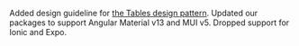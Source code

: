 Added design guideline for [the Tables design pattern](/patterns/tables). Updated our packages to support Angular Material v13 and MUI v5. Dropped support for Ionic and Expo.
